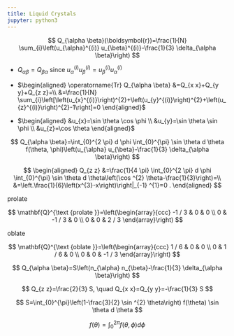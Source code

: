 ```yaml
---
title: Liquid Crystals
jupyter: python3
---
```




$$
Q_{\alpha \beta}(\boldsymbol{r})=\frac{1}{N} \sum_{i}\left(u_{\alpha}^{(i)} u_{\beta}^{(i)}-\frac{1}{3} \delta_{\alpha \beta}\right)
$$

- $Q_{\alpha \beta}=Q_{\beta \alpha} \text { since } u_{\alpha}^{(i)} u_{\beta}^{(i)}=u_{\beta}^{(i)} u_{\alpha}^{(i)}$
- $\begin{aligned}
\operatorname{Tr} Q_{\alpha \beta} &=Q_{x x}+Q_{y y}+Q_{z z}=\\
&=\frac{1}{N} \sum_{i}\left[\left(u_{x}^{(i)}\right)^{2}+\left(u_{y}^{(i)}\right)^{2}+\left(u_{z}^{(i)}\right)^{2}-1\right]=0
\end{aligned}$

- $\begin{aligned}
&u_{x}=\sin \theta \cos \phi \\
&u_{y}=\sin \theta \sin \phi \\
&u_{z}=\cos \theta
\end{aligned}$

$$
Q_{\alpha \beta}=\int_{0}^{2 \pi} d \phi \int_{0}^{\pi} \sin \theta d \theta f(\theta, \phi)\left(u_{\alpha} u_{\beta}-\frac{1}{3} \delta_{\alpha \beta}\right)
$$


$$
\begin{aligned}
Q_{z z} &=\frac{1}{4 \pi} \int_{0}^{2 \pi} d \phi \int_{0}^{\pi} \sin \theta d \theta\left(\cos ^{2} \theta-\frac{1}{3}\right)=\\
&=\left.\frac{1}{6}\left(x^{3}-x\right)\right|_{-1} ^{1}=0 .
\end{aligned}
$$

prolate

$$
\mathbf{Q}^{\text {prolate }}=\left(\begin{array}{ccc}
-1 / 3 & 0 & 0 \\
0 & -1 / 3 & 0 \\
0 & 0 & 2 / 3
\end{array}\right)
$$

oblate 

$$
\mathbf{Q}^{\text {oblate }}=\left(\begin{array}{ccc}
1 / 6 & 0 & 0 \\
0 & 1 / 6 & 0 \\
0 & 0 & -1 / 3
\end{array}\right)
$$


$$
Q_{\alpha \beta}=S\left(n_{\alpha} n_{\beta}-\frac{1}{3} \delta_{\alpha \beta}\right)
$$

$$
Q_{z z}=\frac{2}{3} S, \quad Q_{x x}=Q_{y y}=-\frac{1}{3} S
$$

$$
S=\int_{0}^{\pi}\left(1-\frac{3}{2} \sin ^{2} \theta\right) f(\theta) \sin \theta d \theta
$$

$$
f(\theta)=\int_{0}^{2 \pi} f(\theta, \phi) d \phi
$$

